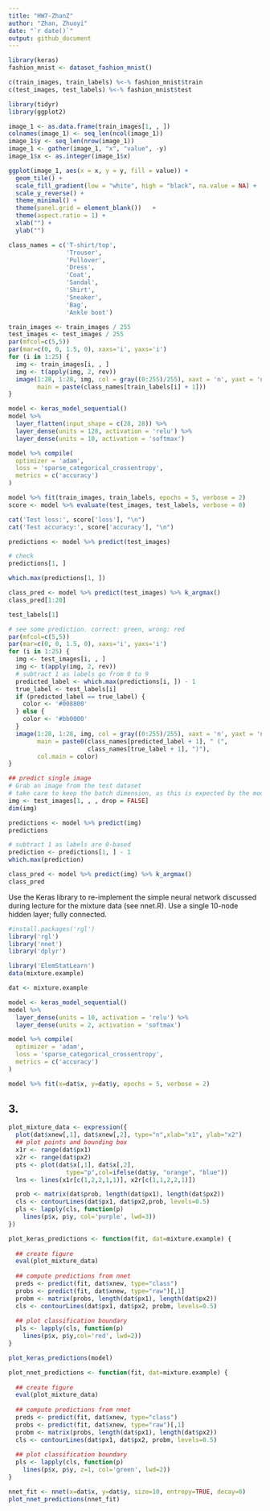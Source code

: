 ```yaml
---
title: "HW7-ZhanZ"
author: "Zhan, Zhuoyi"
date: "`r date()`"
output: github_document
---
```


```r
library(keras)
fashion_mnist <- dataset_fashion_mnist()

c(train_images, train_labels) %<-% fashion_mnist$train
c(test_images, test_labels) %<-% fashion_mnist$test
```

```r
library(tidyr)
library(ggplot2)

image_1 <- as.data.frame(train_images[1, , ])
colnames(image_1) <- seq_len(ncol(image_1))
image_1$y <- seq_len(nrow(image_1))
image_1 <- gather(image_1, "x", "value", -y)
image_1$x <- as.integer(image_1$x)

ggplot(image_1, aes(x = x, y = y, fill = value)) +
  geom_tile() +
  scale_fill_gradient(low = "white", high = "black", na.value = NA) +
  scale_y_reverse() +
  theme_minimal() +
  theme(panel.grid = element_blank())   +
  theme(aspect.ratio = 1) +
  xlab("") +
  ylab("")
```

```r
class_names = c('T-shirt/top',
                'Trouser',
                'Pullover',
                'Dress',
                'Coat', 
                'Sandal',
                'Shirt',
                'Sneaker',
                'Bag',
                'Ankle boot')
```


```r
train_images <- train_images / 255
test_images <- test_images / 255
par(mfcol=c(5,5))
par(mar=c(0, 0, 1.5, 0), xaxs='i', yaxs='i')
for (i in 1:25) { 
  img <- train_images[i, , ]
  img <- t(apply(img, 2, rev)) 
  image(1:28, 1:28, img, col = gray((0:255)/255), xaxt = 'n', yaxt = 'n',
        main = paste(class_names[train_labels[i] + 1]))
}
```

```r
model <- keras_model_sequential()
model %>%
  layer_flatten(input_shape = c(28, 28)) %>%
  layer_dense(units = 128, activation = 'relu') %>%
  layer_dense(units = 10, activation = 'softmax')
```

```r
model %>% compile(
  optimizer = 'adam', 
  loss = 'sparse_categorical_crossentropy',
  metrics = c('accuracy')
)
```

```r
model %>% fit(train_images, train_labels, epochs = 5, verbose = 2)
score <- model %>% evaluate(test_images, test_labels, verbose = 0)

cat('Test loss:', score['loss'], "\n")
cat('Test accuracy:', score['accuracy'], "\n")
```

```r
predictions <- model %>% predict(test_images)

# check
predictions[1, ]

which.max(predictions[1, ])

class_pred <- model %>% predict(test_images) %>% k_argmax()
class_pred[1:20]

test_labels[1]

# see some prediction. correct: green, wrong: red
par(mfcol=c(5,5))
par(mar=c(0, 0, 1.5, 0), xaxs='i', yaxs='i')
for (i in 1:25) { 
  img <- test_images[i, , ]
  img <- t(apply(img, 2, rev)) 
  # subtract 1 as labels go from 0 to 9
  predicted_label <- which.max(predictions[i, ]) - 1
  true_label <- test_labels[i]
  if (predicted_label == true_label) {
    color <- '#008800' 
  } else {
    color <- '#bb0000'
  }
  image(1:28, 1:28, img, col = gray((0:255)/255), xaxt = 'n', yaxt = 'n',
        main = paste0(class_names[predicted_label + 1], " (",
                      class_names[true_label + 1], ")"),
        col.main = color)
}

## predict single image
# Grab an image from the test dataset
# take care to keep the batch dimension, as this is expected by the model
img <- test_images[1, , , drop = FALSE]
dim(img)

predictions <- model %>% predict(img)
predictions

# subtract 1 as labels are 0-based
prediction <- predictions[1, ] - 1
which.max(prediction)

class_pred <- model %>% predict(img) %>% k_argmax()
class_pred
```




Use the Keras library to re-implement the simple neural network discussed during lecture for the mixture data (see nnet.R). Use a single 10-node hidden layer; fully connected.



```r
#install.packages('rgl')
library('rgl')
library('nnet')
library('dplyr')
```


```r
library('ElemStatLearn')
data(mixture.example)
```

```r
dat <- mixture.example
```




```r
model <- keras_model_sequential()
model %>%
  layer_dense(units = 10, activation = 'relu') %>%
  layer_dense(units = 2, activation = 'softmax')
```


```r
model %>% compile(
  optimizer = 'adam', 
  loss = 'sparse_categorical_crossentropy',
  metrics = c('accuracy')
)
```


```r
model %>% fit(x=dat$x, y=dat$y, epochs = 5, verbose = 2)
```

## 3.


```r
plot_mixture_data <- expression({
  plot(dat$xnew[,1], dat$xnew[,2], type="n",xlab="x1", ylab="x2")
  ## plot points and bounding box
  x1r <- range(dat$px1)
  x2r <- range(dat$px2)
  pts <- plot(dat$x[,1], dat$x[,2],
                type="p",col=ifelse(dat$y, "orange", "blue"))
  lns <- lines(x1r[c(1,2,2,1,1)], x2r[c(1,1,2,2,1)])

  prob <- matrix(dat$prob, length(dat$px1), length(dat$px2))
  cls <- contourLines(dat$px1, dat$px2,prob, levels=0.5)
  pls <- lapply(cls, function(p) 
    lines(p$x, p$y, col='purple', lwd=3))
})
```



```r
plot_keras_predictions <- function(fit, dat=mixture.example) {
  
  ## create figure
  eval(plot_mixture_data)
  
  ## compute predictions from nnet
  preds <- predict(fit, dat$xnew, type="class")
  probs <- predict(fit, dat$xnew, type="raw")[,1]
  probm <- matrix(probs, length(dat$px1), length(dat$px2))
  cls <- contourLines(dat$px1, dat$px2, probm, levels=0.5)
  
  ## plot classification boundary
  pls <- lapply(cls, function(p) 
    lines(p$x, p$y,col='red', lwd=2))
}

plot_keras_predictions(model)
```

```r
plot_nnet_predictions <- function(fit, dat=mixture.example) {
  
  ## create figure
  eval(plot_mixture_data)
  
  ## compute predictions from nnet
  preds <- predict(fit, dat$xnew, type="class")
  probs <- predict(fit, dat$xnew, type="raw")[,1]
  probm <- matrix(probs, length(dat$px1), length(dat$px2))
  cls <- contourLines(dat$px1, dat$px2, probm, levels=0.5)
  
  ## plot classification boundary
  pls <- lapply(cls, function(p) 
    lines(p$x, p$y, z=1, col='green', lwd=2))
}

nnet_fit <- nnet(x=dat$x, y=dat$y, size=10, entropy=TRUE, decay=0) 
plot_nnet_predictions(nnet_fit)
```





